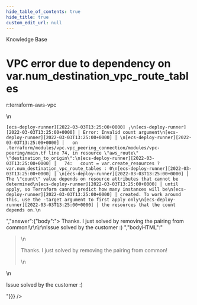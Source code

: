 ```yaml
---
hide_table_of_contents: true
hide_title: true
custom_edit_url: null
---
```



<CenterLayout>
<span className="title">Knowledge Base</span>
<h1>VPC error due to dependency on var.num_destination_vpc_route_tables</h1>
<GitHub discussion={{"id":"D_kwDOF8slf84AO7XA","number":244,"author":{"login":"marinalimeira"},"title":"VPC error due to dependency on var.num_destination_vpc_route_tables","body":"r:terraform-aws-vpc\r\n```\r\n[ecs-deploy-runner][2022-03-03T13:25:00+0000] ╷\r\n[ecs-deploy-runner][2022-03-03T13:25:00+0000] │ Error: Invalid count argument\r\n[ecs-deploy-runner][2022-03-03T13:25:00+0000] │ \r\n[ecs-deploy-runner][2022-03-03T13:25:00+0000] │   on .terraform/modules/vpc.vpc_peering_connection/modules/vpc-peering/main.tf line 74, in resource \"aws_route\" \"destination_to_origin\":\r\n[ecs-deploy-runner][2022-03-03T13:25:00+0000] │   74:   count = var.create_resources ? var.num_destination_vpc_route_tables : 0\r\n[ecs-deploy-runner][2022-03-03T13:25:00+0000] │ \r\n[ecs-deploy-runner][2022-03-03T13:25:00+0000] │ The \"count\" value depends on resource attributes that cannot be determined\r\n[ecs-deploy-runner][2022-03-03T13:25:00+0000] │ until apply, so Terraform cannot predict how many instances will be\r\n[ecs-deploy-runner][2022-03-03T13:25:00+0000] │ created. To work around this, use the -target argument to first apply only\r\n[ecs-deploy-runner][2022-03-03T13:25:00+0000] │ the resources that the count depends on.\r\n```","bodyHTML":"<p dir=\"auto\">r:terraform-aws-vpc</p>\n<div class=\"snippet-clipboard-content notranslate position-relative overflow-auto\" data-snippet-clipboard-copy-content=\"[ecs-deploy-runner][2022-03-03T13:25:00+0000] ╷\n[ecs-deploy-runner][2022-03-03T13:25:00+0000] │ Error: Invalid count argument\n[ecs-deploy-runner][2022-03-03T13:25:00+0000] │ \n[ecs-deploy-runner][2022-03-03T13:25:00+0000] │   on .terraform/modules/vpc.vpc_peering_connection/modules/vpc-peering/main.tf line 74, in resource &quot;aws_route&quot; &quot;destination_to_origin&quot;:\n[ecs-deploy-runner][2022-03-03T13:25:00+0000] │   74:   count = var.create_resources ? var.num_destination_vpc_route_tables : 0\n[ecs-deploy-runner][2022-03-03T13:25:00+0000] │ \n[ecs-deploy-runner][2022-03-03T13:25:00+0000] │ The &quot;count&quot; value depends on resource attributes that cannot be determined\n[ecs-deploy-runner][2022-03-03T13:25:00+0000] │ until apply, so Terraform cannot predict how many instances will be\n[ecs-deploy-runner][2022-03-03T13:25:00+0000] │ created. To work around this, use the -target argument to first apply only\n[ecs-deploy-runner][2022-03-03T13:25:00+0000] │ the resources that the count depends on.\"><pre class=\"notranslate\"><code>[ecs-deploy-runner][2022-03-03T13:25:00+0000] ╷\n[ecs-deploy-runner][2022-03-03T13:25:00+0000] │ Error: Invalid count argument\n[ecs-deploy-runner][2022-03-03T13:25:00+0000] │ \n[ecs-deploy-runner][2022-03-03T13:25:00+0000] │   on .terraform/modules/vpc.vpc_peering_connection/modules/vpc-peering/main.tf line 74, in resource \"aws_route\" \"destination_to_origin\":\n[ecs-deploy-runner][2022-03-03T13:25:00+0000] │   74:   count = var.create_resources ? var.num_destination_vpc_route_tables : 0\n[ecs-deploy-runner][2022-03-03T13:25:00+0000] │ \n[ecs-deploy-runner][2022-03-03T13:25:00+0000] │ The \"count\" value depends on resource attributes that cannot be determined\n[ecs-deploy-runner][2022-03-03T13:25:00+0000] │ until apply, so Terraform cannot predict how many instances will be\n[ecs-deploy-runner][2022-03-03T13:25:00+0000] │ created. To work around this, use the -target argument to first apply only\n[ecs-deploy-runner][2022-03-03T13:25:00+0000] │ the resources that the count depends on.\n</code></pre></div>","answer":{"body":"> Thanks. I just solved by removing the pairing from common!\r\n\r\nIssue solved by the customer :) ","bodyHTML":"<blockquote>\n<p dir=\"auto\">Thanks. I just solved by removing the pairing from common!</p>\n</blockquote>\n<p dir=\"auto\">Issue solved by the customer :)</p>"}}} />

</CenterLayout>
  

<!-- ##DOCS-SOURCER-START
{
  "sourcePlugin": "github-discussions",
  "hash": "1cc8dd3a7d7dd1dee922d80c869be902"
}
##DOCS-SOURCER-END -->
